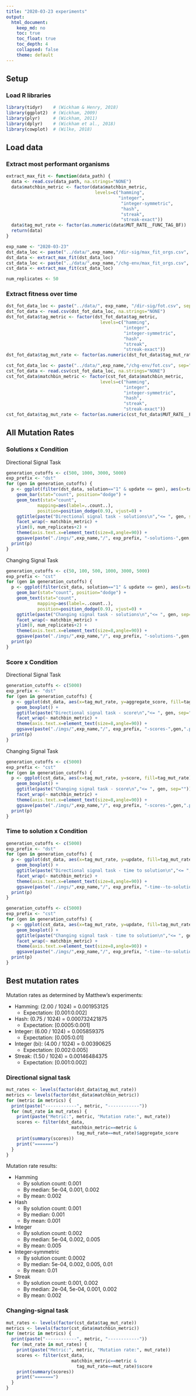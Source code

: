 ```yaml
---
title: "2020-03-23 experiments"
output: 
  html_document: 
    keep_md: no
    toc: true
    toc_float: true
    toc_depth: 4
    collapsed: false
    theme: default
---
```


## Setup

### Load R libraries

```r
library(tidyr)    # (Wickham & Henry, 2018)
library(ggplot2)  # (Wickham, 2009)
library(plyr)     # (Wickham, 2011)
library(dplyr)    # (Wickham et al., 2018)
library(cowplot)  # (Wilke, 2018)
```

## Load data

### Extract most performant organisms

```r

extract_max_fit <- function(data_path) {
  data <- read.csv(data_path, na.strings="NONE")
  data$matchbin_metric <- factor(data$matchbin_metric,
                                  levels=c("hamming", 
                                           "integer", 
                                            "integer-symmetric", 
                                            "hash", 
                                            "streak", 
                                            "streak-exact"))
  data$tag_mut_rate <- factor(as.numeric(data$MUT_RATE__FUNC_TAG_BF))
  return(data)
}

exp_name <- "2020-03-23"
dst_data_loc <- paste("../data/",exp_name,"/dir-sig/max_fit_orgs.csv", sep="")
dst_data <- extract_max_fit(dst_data_loc)
cst_data_loc <- paste("../data/",exp_name,"/chg-env/max_fit_orgs.csv", sep="")
cst_data <- extract_max_fit(cst_data_loc)

num_replicates <- 50
```

### Extract fitness over time

```r
dst_fot_data_loc <- paste("../data/", exp_name, "/dir-sig/fot.csv", sep="")
dst_fot_data <- read.csv(dst_fot_data_loc, na.strings="NONE")
dst_fot_data$tag_metric <- factor(dst_fot_data$tag_metric,
                                    levels=c("hamming", 
                                             "integer", 
                                             "integer-symmetric", 
                                             "hash", 
                                             "streak", 
                                             "streak-exact"))
dst_fot_data$tag_mut_rate <- factor(as.numeric(dst_fot_data$tag_mut_rate))

cst_fot_data_loc <- paste("../data/",exp_name,"/chg-env/fot.csv", sep="")
cst_fot_data <- read.csv(cst_fot_data_loc, na.strings="NONE")
cst_fot_data$matchbin_metric <- factor(cst_fot_data$matchbin_metric,
                                    levels=c("hamming", 
                                             "integer", 
                                             "integer-symmetric", 
                                             "hash", 
                                             "streak", 
                                             "streak-exact"))
cst_fot_data$tag_mut_rate <- factor(as.numeric(cst_fot_data$MUT_RATE__FUNC_TAG_BF))
```

## All Mutation Rates

### Solutions x Condition

Directional Signal Task

```r
generation_cutoffs <- c(500, 1000, 3000, 5000)
exp_prefix <- "dst"
for (gen in generation_cutoffs) {
  p <- ggplot(filter(dst_data, solution=="1" & update <= gen), aes(x=tag_mut_rate, fill=tag_mut_rate)) +
    geom_bar(stat="count", position="dodge") +
    geom_text(stat="count", 
            mapping=aes(label=..count..), 
            position=position_dodge(0.9), vjust=0) +
    ggtitle(paste("Directional signal task - solutions\n","<= ", gen, sep="")) +
    facet_wrap(~ matchbin_metric) +
    ylim(0, num_replicates+2) +
    theme(axis.text.x=element_text(size=8,angle=90)) +
    ggsave(paste("./imgs/",exp_name,"/", exp_prefix, "-solutions-",gen,".png",sep=""), width=16, height=8)
  print(p)
}
```

Changing Signal Task

```r
generation_cutoffs <- c(50, 100, 500, 1000, 3000, 5000)
exp_prefix <- "cst"
for (gen in generation_cutoffs) {
  p <- ggplot(filter(cst_data, solution=="1" & update <= gen), aes(x=tag_mut_rate, fill=tag_mut_rate)) +
    geom_bar(stat="count", position="dodge") +
    geom_text(stat="count", 
            mapping=aes(label=..count..), 
            position=position_dodge(0.9), vjust=0) +
    ggtitle(paste("Changing signal task - solutions\n","<= ", gen, sep="")) +
    facet_wrap(~ matchbin_metric) +
    ylim(0, num_replicates+2) +
    theme(axis.text.x=element_text(size=8,angle=90)) +
    ggsave(paste("./imgs/",exp_name,"/", exp_prefix, "-solutions-",gen,".png",sep=""), width=16, height=8)
  print(p)
}
```

### Score x Condition

Directional Signal Task

```r
generation_cutoffs <- c(5000)
exp_prefix <- "dst"
for (gen in generation_cutoffs) {
  p <- ggplot(dst_data, aes(x=tag_mut_rate, y=aggregate_score, fill=tag_mut_rate)) +
    geom_boxplot() +
    ggtitle(paste("Directional signal task - score\n","<= ", gen, sep="")) +
    facet_wrap(~ matchbin_metric) +
    theme(axis.text.x=element_text(size=8,angle=90)) +
    ggsave(paste("./imgs/",exp_name,"/", exp_prefix, "-scores-",gen,".png",sep=""), width=16, height=8)
  print(p)
}
```

Changing Signal Task

```r
generation_cutoffs <- c(5000)
exp_prefix <- "cst"
for (gen in generation_cutoffs) {
  p <- ggplot(cst_data, aes(x=tag_mut_rate, y=score, fill=tag_mut_rate)) +
    geom_boxplot() +
    ggtitle(paste("Changing signal task - score\n","<= ", gen, sep="")) +
    facet_wrap(~ matchbin_metric) +
    theme(axis.text.x=element_text(size=8,angle=90)) +
    ggsave(paste("./imgs/",exp_name,"/", exp_prefix, "-scores-",gen,".png",sep=""), width=16, height=8)
  print(p)
}
```

### Time to solution x Condition

```r
generation_cutoffs <- c(5000)
exp_prefix <- "dst"
for (gen in generation_cutoffs) {
  p <- ggplot(dst_data, aes(x=tag_mut_rate, y=update, fill=tag_mut_rate)) +
    geom_boxplot() +
    ggtitle(paste("Directional signal task - time to solution\n","<= ", gen, sep="")) +
    facet_wrap(~ matchbin_metric) +
    theme(axis.text.x=element_text(size=8,angle=90)) +
    ggsave(paste("./imgs/",exp_name,"/", exp_prefix, "-time--to-solution-",gen,".png",sep=""), width=16, height=8)
  print(p)
}
```

```r
generation_cutoffs <- c(5000)
exp_prefix <- "cst"
for (gen in generation_cutoffs) {
  p <- ggplot(cst_data, aes(x=tag_mut_rate, y=update, fill=tag_mut_rate)) +
    geom_boxplot() +
    ggtitle(paste("Changing signal task - time to solution\n","<= ", gen, sep="")) +
    facet_wrap(~ matchbin_metric) +
    theme(axis.text.x=element_text(size=8,angle=90)) +
    ggsave(paste("./imgs/",exp_name,"/", exp_prefix, "-time--to-solution-",gen,".png",sep=""), width=16, height=8)
  print(p)
}
```

## Best mutation rates

Mutation rates as determined by Matthew's experiments:

- Hamming: (2.00 / 1024) = 0.001953125
  - Expectation: [0.001:0.002]
- Hash: (0.75 / 1024) = 0.000732421875
  - Expectation: [0.0005:0.001]
- Integer: (6.00 / 1024) = 0.005859375
  - Expectation: [0.005:0.01]
- Integer (bi): (4.00 / 1024) = 0.00390625
  - Expectation: [0.002:0.005]
- Streak: (1.50 / 1024) = 0.00146484375
  - Expectation: [0.001:0.002]
  
### Directional signal task

```r
mut_rates <- levels(factor(dst_data$tag_mut_rate))
metrics <- levels(factor(dst_data$matchbin_metric))
for (metric in metrics) {
  print(paste("------------", metric, "------------"))
  for (mut_rate in mut_rates) {
    print(paste("Metric:", metric, "Mutation rate:", mut_rate))
    scores <- filter(dst_data,
                         matchbin_metric==metric & 
                           tag_mut_rate==mut_rate)$aggregate_score
    print(summary(scores))
    print("=======")
  }
}
```

Mutation rate results:

- Hamming
  - By solution count: 0.001
  - By median: 5e-04, 0.001, 0.002
  - By mean: 0.002
- Hash
  - By solution count: 0.001
  - By median: 0.001
  - By mean: 0.001
- Integer
  - By solution count: 0.002
  - By median: 5e-04, 0.002, 0.005
  - By mean: 0.005
- Integer-symmetric
  - By solution count: 0.0002
  - By median: 5e-04, 0.002, 0.005, 0.01
  - By mean: 0.01
- Streak
  - By solution count: 0.001, 0.002
  - By median: 2e-04, 5e-04, 0.001, 0.002
  - By mean: 0.002
  
### Changing-signal task

```r
mut_rates <- levels(factor(cst_data$tag_mut_rate))
metrics <- levels(factor(cst_data$matchbin_metric))
for (metric in metrics) {
  print(paste("------------", metric, "------------"))
  for (mut_rate in mut_rates) {
    print(paste("Metric:", metric, "Mutation rate:", mut_rate))
    scores <- filter(cst_data,
                         matchbin_metric==metric & 
                           tag_mut_rate==mut_rate)$score
    print(summary(scores))
    print("=======")
  }
}
```
